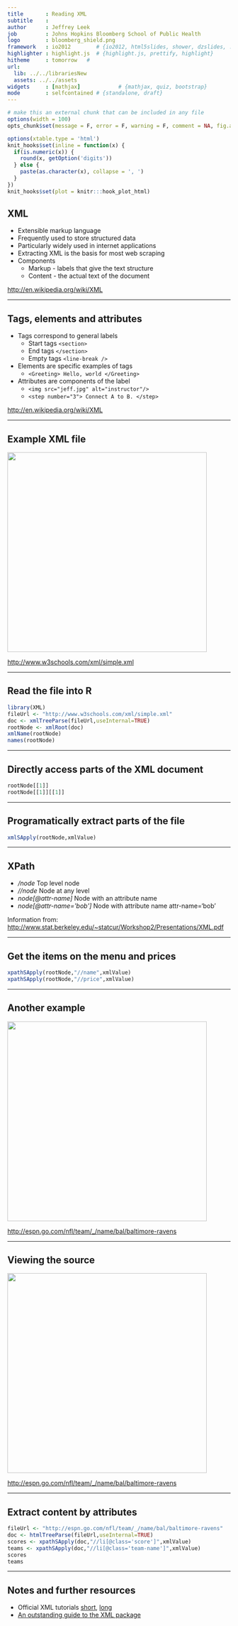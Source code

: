 ```yaml
---
title       : Reading XML 
subtitle    : 
author      : Jeffrey Leek 
job         : Johns Hopkins Bloomberg School of Public Health
logo        : bloomberg_shield.png
framework   : io2012        # {io2012, html5slides, shower, dzslides, ...}
highlighter : highlight.js  # {highlight.js, prettify, highlight}
hitheme     : tomorrow   # 
url:
  lib: ../../librariesNew
  assets: ../../assets
widgets     : [mathjax]            # {mathjax, quiz, bootstrap}
mode        : selfcontained # {standalone, draft}
---
```




```r
# make this an external chunk that can be included in any file
options(width = 100)
opts_chunk$set(message = F, error = F, warning = F, comment = NA, fig.align = 'center', dpi = 100, tidy = F, cache.path = '.cache/', fig.path = 'fig/')

options(xtable.type = 'html')
knit_hooks$set(inline = function(x) {
  if(is.numeric(x)) {
    round(x, getOption('digits'))
  } else {
    paste(as.character(x), collapse = ', ')
  }
})
knit_hooks$set(plot = knitr:::hook_plot_html)
```

## XML

* Extensible markup language
* Frequently used to store structured data
* Particularly widely used in internet applications
* Extracting XML is the basis for most web scraping
* Components
  * Markup - labels that give the text structure
  * Content - the actual text of the document

[http://en.wikipedia.org/wiki/XML](http://en.wikipedia.org/wiki/XML)


---

## Tags, elements and attributes

* Tags correspond to general labels
  * Start tags `<section>`
  * End tags `</section>`
  * Empty tags `<line-break />`
* Elements are specific examples of tags
  * `<Greeting> Hello, world </Greeting>`
* Attributes are components of the label
  * `<img src="jeff.jpg" alt="instructor"/>`
  * `<step number="3"> Connect A to B. </step>`
  

[http://en.wikipedia.org/wiki/XML](http://en.wikipedia.org/wiki/XML)

---

## Example XML file

<img class=center src=../../assets/img/03_ObtainingData/xmlexample.png height=450>


[http://www.w3schools.com/xml/simple.xml](http://www.w3schools.com/xml/simple.xml)

---

## Read the file into R

```r
library(XML)
fileUrl <- "http://www.w3schools.com/xml/simple.xml"
doc <- xmlTreeParse(fileUrl,useInternal=TRUE)
rootNode <- xmlRoot(doc)
xmlName(rootNode)
names(rootNode)
```


---

## Directly access parts of the XML document

```r
rootNode[[1]]
rootNode[[1]][[1]]
```



---

## Programatically extract parts of the file

```r
xmlSApply(rootNode,xmlValue)
```


---

## XPath

* _/node_ Top level node
* _//node_ Node at any level
* _node[@attr-name]_ Node with an attribute name
* _node[@attr-name='bob']_ Node with attribute name attr-name='bob'

Information from: [http://www.stat.berkeley.edu/~statcur/Workshop2/Presentations/XML.pdf](http://www.stat.berkeley.edu/~statcur/Workshop2/Presentations/XML.pdf)


---

## Get the items on the menu and prices

```r
xpathSApply(rootNode,"//name",xmlValue)
xpathSApply(rootNode,"//price",xmlValue)
```



---

## Another example


<img class=center src=../../assets/img/03_ObtainingData/ravens.png height=450>

[http://espn.go.com/nfl/team/_/name/bal/baltimore-ravens](http://espn.go.com/nfl/team/_/name/bal/baltimore-ravens)


---

## Viewing the source

<img class=center src=../../assets/img/03_ObtainingData/ravenssource.png height=450>

[http://espn.go.com/nfl/team/_/name/bal/baltimore-ravens](http://espn.go.com/nfl/team/_/name/bal/baltimore-ravens)


---

## Extract content by attributes

```r
fileUrl <- "http://espn.go.com/nfl/team/_/name/bal/baltimore-ravens"
doc <- htmlTreeParse(fileUrl,useInternal=TRUE)
scores <- xpathSApply(doc,"//li[@class='score']",xmlValue)
teams <- xpathSApply(doc,"//li[@class='team-name']",xmlValue)
scores
teams
```

---

## Notes and further resources

* Official XML tutorials [short](http://www.omegahat.org/RSXML/shortIntro.pdf), [long](http://www.omegahat.org/RSXML/Tour.pdf)
* [An outstanding guide to the XML package](http://www.stat.berkeley.edu/~statcur/Workshop2/Presentations/XML.pdf)

